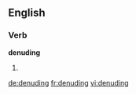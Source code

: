 
==English==

===Verb===
'''denuding'''

# {{present participle of|denude}}

[[de:denuding]]
[[fr:denuding]]
[[vi:denuding]]